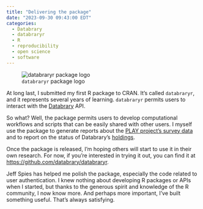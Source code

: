 ```yaml
---
title: "Delivering the package"
date: "2023-09-30 09:43:00 EDT"
categories:
  - Databrary
  - databraryr
  - R
  - reproducibility
  - open science
  - software
---
```


![`databraryr` package logo](databraryr-logo.png)

At long last, I submitted my first R package to CRAN.
It's called `databraryr`, and it represents several years of learning.
`databraryr` permits users to interact with the [Databrary](https://databrary.org) API.

So what?
Well, the package permits users to develop computational workflows and scripts that can be easily shared with other users.
I myself use the package to generate reports about the [PLAY project's survey data](https://PLAY-behaviorome.github.io/KoBoToolbox) and to report on the status of Databrary's [holdings](https://databrary.github.io/analytics).

Once the package is released, I'm hoping others will start to use it in their own research.
For now, if you're interested in trying it out, you can find it at <https://github.com/databrary/databraryr>.

Jeff Spies has helped me polish the package, especially the code related to user authentication.
I knew nothing about developing R packages or APIs when I started, but thanks to the generous spirit and knowledge of the R community, I now know more.
And perhaps more important, I've built something useful.
That's always satisfying.
